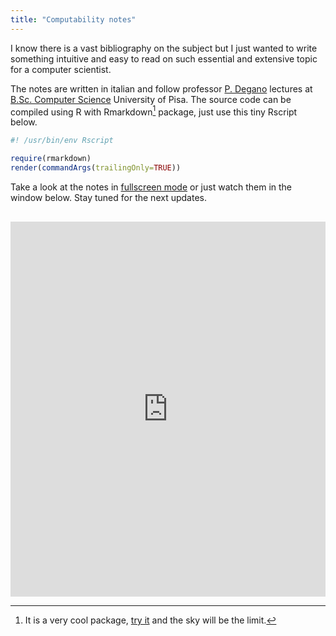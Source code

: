 ```yaml
---
title: "Computability notes"
---
```





I know there is a vast bibliography on the subject but I just wanted to write something intuitive and easy to read on such essential and extensive topic for a computer scientist.

The notes are written in italian and follow professor [P. Degano](http://pages.di.unipi.it/degano/) lectures at [B.Sc. Computer Science](https://didattica.di.unipi.it/en/undergraduate-programme-in-computer-science/) University of Pisa. The source code can be compiled using R with Rmarkdown[^1] package, just use this tiny Rscript below.

```r
#! /usr/bin/env Rscript

require(rmarkdown)
render(commandArgs(trailingOnly=TRUE))
```

Take a look at the notes in [fullscreen mode](https://matteogiorgi.github.io/computability_notes/src/notes.pdf) or just watch them in the window below. Stay tuned for the next updates.

<p align="center" style="margin-top:30px">
  <embed src="https://matteogiorgi.github.io/computability_notes/src/notes.pdf" type="application/pdf" width="100%" height="600px"/>
</p>




[^1]: It is a very cool package, [try it](https://cran.r-project.org/web/packages/rmarkdown/index.html) and the sky will be the limit.
